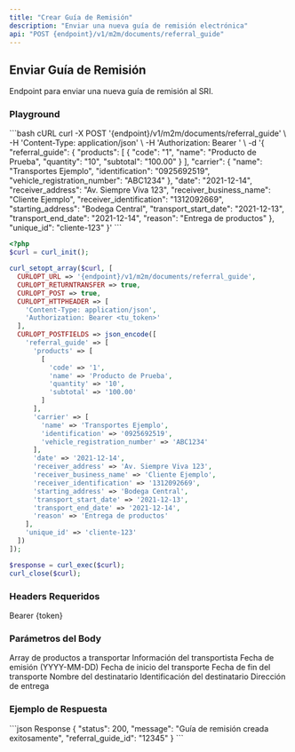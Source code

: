 ```yaml
---
title: "Crear Guía de Remisión"
description: "Enviar una nueva guía de remisión electrónica"
api: "POST {endpoint}/v1/m2m/documents/referral_guide"
---
```


## Enviar Guía de Remisión

Endpoint para enviar una nueva guía de remisión al SRI.

### Playground

<RequestExample>
  ```bash cURL
  curl -X POST '{endpoint}/v1/m2m/documents/referral_guide' \
    -H 'Content-Type: application/json' \
    -H 'Authorization: Bearer <tu_token>' \
    -d '{
      "referral_guide": {
        "products": [
          {
            "code": "1",
            "name": "Producto de Prueba",
            "quantity": "10",
            "subtotal": "100.00"
          }
        ],
        "carrier": {
          "name": "Transportes Ejemplo",
          "identification": "0925692519",
          "vehicle_registration_number": "ABC1234"
        },
        "date": "2021-12-14",
        "receiver_address": "Av. Siempre Viva 123",
        "receiver_business_name": "Cliente Ejemplo",
        "receiver_identification": "1312092669",
        "starting_address": "Bodega Central",
        "transport_start_date": "2021-12-13",
        "transport_end_date": "2021-12-14",
        "reason": "Entrega de productos"
      },
      "unique_id": "cliente-123"
    }'
  ```

```php PHP
<?php
$curl = curl_init();

curl_setopt_array($curl, [
  CURLOPT_URL => '{endpoint}/v1/m2m/documents/referral_guide',
  CURLOPT_RETURNTRANSFER => true,
  CURLOPT_POST => true,
  CURLOPT_HTTPHEADER => [
    'Content-Type: application/json',
    'Authorization: Bearer <tu_token>'
  ],
  CURLOPT_POSTFIELDS => json_encode([
    'referral_guide' => [
      'products' => [
        [
          'code' => '1',
          'name' => 'Producto de Prueba',
          'quantity' => '10',
          'subtotal' => '100.00'
        ]
      ],
      'carrier' => [
        'name' => 'Transportes Ejemplo',
        'identification' => '0925692519',
        'vehicle_registration_number' => 'ABC1234'
      ],
      'date' => '2021-12-14',
      'receiver_address' => 'Av. Siempre Viva 123',
      'receiver_business_name' => 'Cliente Ejemplo',
      'receiver_identification' => '1312092669',
      'starting_address' => 'Bodega Central',
      'transport_start_date' => '2021-12-13',
      'transport_end_date' => '2021-12-14',
      'reason' => 'Entrega de productos'
    ],
    'unique_id' => 'cliente-123'
  ])
]);

$response = curl_exec($curl);
curl_close($curl);
```

</RequestExample>

### Headers Requeridos

<ParamField header="Authorization" type="string" required>
  Bearer {token}
</ParamField>

### Parámetros del Body

<ParamField body="referral_guide" type="object" required>
  <Expandable title="properties">
    <ParamField body="products" type="array" required>
      Array de productos a transportar
    </ParamField>
    <ParamField body="carrier" type="object" required>
      Información del transportista
    </ParamField>
    <ParamField body="date" type="string" required>
      Fecha de emisión (YYYY-MM-DD)
    </ParamField>
    <ParamField body="transport_start_date" type="string" required>
      Fecha de inicio del transporte
    </ParamField>
    <ParamField body="transport_end_date" type="string" required>
      Fecha de fin del transporte
    </ParamField>
    <ParamField body="receiver_business_name" type="string" required>
      Nombre del destinatario
    </ParamField>
    <ParamField body="receiver_identification" type="string" required>
      Identificación del destinatario
    </ParamField>
    <ParamField body="receiver_address" type="string" required>
      Dirección de entrega
    </ParamField>
  </Expandable>
</ParamField>

### Ejemplo de Respuesta

<ResponseExample>
```json Response
{
  "status": 200,
  "message": "Guía de remisión creada exitosamente",
  "referral_guide_id": "12345"
}
```
</ResponseExample>

